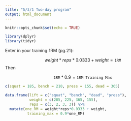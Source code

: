 ```yaml
---
title: "5/3/1 Two-day program"
output: html_document
---
```


```r
knitr::opts_chunk$set(echo = TRUE)

library(dplyr)
library(tidyr)
```


Enter in your training 1RM (pg.21):

$$
weight * reps * 0.0333 + weight = \texttt{1RM}
$$
Then 

$$
\texttt{1RM} * 0.9 = \texttt{1RM Training Max}
$$
```r
c(squat = 185, bench = 210, press = 155, dead = 365)


```

```r
data.frame(lift = c("squat", "bench", "dead", "press"),
           weight = c(205, 225, 365, 155),
           reps = c(3, 2, 3, 3)) %>% 
  mutate(one_RM = weight*reps*0.0333 + weight,
          training_max = 0.9*one_RM)
```

